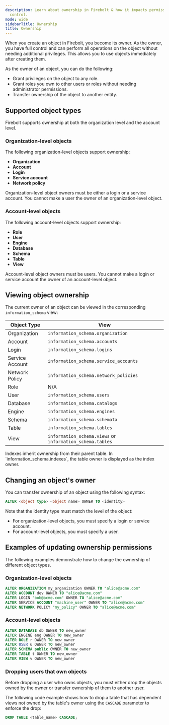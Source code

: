 ```yaml
---
description: Learn about ownership in Firebolt & how it impacts permissions and access
  control.
mode: wide
sidebarTitle: Ownership
title: Ownership
---
```



When you create an object in Firebolt, you become its owner. As the owner, you have full control and can perform all operations on the object without needing additional privileges. This allows you to use objects immediately after creating them.

As the owner of an object, you can do the following:
* Grant privileges on the object to any role.
* Grant roles you own to other users or roles without needing administrator permissions.
* Transfer ownership of the object to another entity.

## Supported object types

Firebolt supports ownership at both the organization level and the account level.

### Organization-level objects

The following organization-level objects support ownership:

* **Organization**
* **Account**
* **Login**
* **Service account**
* **Network policy**

Organization-level object owners must be either a login or a service account. You cannot make a user the owner of an organization-level object.

### Account-level objects

The following account-level objects support ownership:

* **Role**
* **User**
* **Engine**
* **Database**
* **Schema**
* **Table**
* **View**

Account-level object owners must be users. You cannot make a login or service account the owner of an account-level object.

## Viewing object ownership

The current owner of an object can be viewed in the corresponding `information_schema` view:

| Object Type     | View                                                      |
|-----------------|-----------------------------------------------------------|
| Organization    | `information_schema.organization`                         |
| Account         | `information_schema.accounts`                             |
| Login           | `information_schema.logins`                               |
| Service Account | `information_schema.service_accounts`                     |
| Network Policy  | `information_schema.network_policies`                     |
| Role            | N/A                                                       |
| User            | `information_schema.users`                                |
| Database        | `information_schema.catalogs`                             | 
| Engine          | `information_schema.engines`                              |
| Schema          | `information_schema.schemata`                             |
| Table           | `information_schema.tables`                               |
| View            | `information_schema.views` or `information_schema.tables` |

<Note>
Indexes inherit ownership from their parent table. In `information_schema.indexes`, the table owner is displayed as the index owner.
</Note>

## Changing an object's owner

You can transfer ownership of an object using the following syntax:

```sql
ALTER <object type> <object name> OWNER TO <identity>
```

Note that the identity type must match the level of the object:
- For organization-level objects, you must specify a login or service account.
- For account-level objects, you must specify a user.

## Examples of updating ownership permissions

The following examples demonstrate how to change the ownership of different object types.

### Organization-level objects

```sql
ALTER ORGANIZATION my_organization OWNER TO "alice@acme.com"
ALTER ACCOUNT dev OWNER TO "alice@acme.com"
ALTER LOGIN "bob@acme.com" OWNER TO "alice@acme.com"
ALTER SERVICE ACCOUNT "machine_user" OWNER TO "alice@acme.com"
ALTER NETWORK POLICY "my_policy" OWNER TO "alice@acme.com"
```

### Account-level objects

```sql
ALTER DATABASE db OWNER TO new_owner
ALTER ENGINE eng OWNER TO new_owner
ALTER ROLE r OWNER TO new_owner
ALTER USER u OWNER TO new_owner
ALTER SCHEMA public OWNER TO new_owner
ALTER TABLE t OWNER TO new_owner
ALTER VIEW v OWNER TO new_owner
```

### Dropping users that own objects

Before dropping a user who owns objects, you must either drop the objects owned by the owner or transfer ownership of them to another user.

The following code example shows how to drop a table that has dependent views not owned by the table's owner using the `CASCADE` parameter to enforce the drop:

```sql
DROP TABLE <table_name> CASCADE;
```
